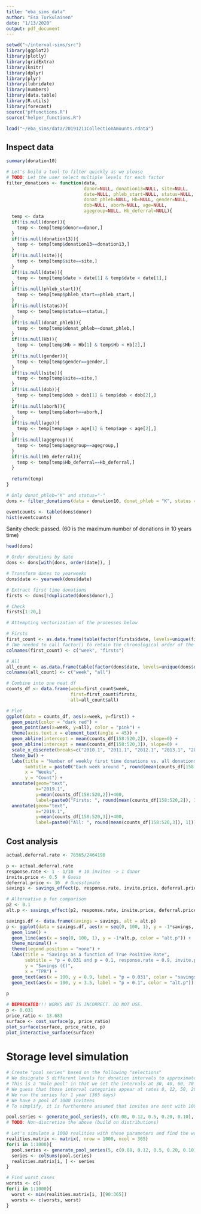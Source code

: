 ```yaml
---
title: "eba_sims_data"
author: "Esa Turkulainen"
date: "1/13/2020"
output: pdf_document
---
```


```r
setwd("~/interval-sims/src")
library(ggplot2)
library(plotly)
library(gridExtra)
library(knitr)
library(dplyr)
library(plyr)
library(lubridate)
library(numbers)
library(data.table)
library(R.utils)
library(forecast)
source("pffunctions.R")
source("helper_functions.R")
```

```r
load("~/eba_sims/data/20191211CollectionAmounts.rdata")
```

## Inspect data
```r
summary(donation10)
```

```r
# Let's build a tool to filter quickly as we please
# TODO: Let the user select multiple levels for each factor
filter_donations <- function(data, 
                             donor=NULL, donation13=NULL, site=NULL,
                             date=NULL, phleb_start=NULL, status=NULL,
                             donat_phleb=NULL, Hb=NULL, gender=NULL,
                             dob=NULL, aborh=NULL, age=NULL,
                             agegroup=NULL, Hb_deferral=NULL){
  temp <- data
  if(!is.null(donor)){
    temp <- temp[temp$donor==donor,]
  }
  if(!is.null(donation13)){
    temp <- temp[temp$donation13==donation13,]
  }
  if(!is.null(site)){
    temp <- temp[temp$site==site,]
  }
  if(!is.null(date)){
    temp <- temp[temp$date > date[1] & temp$date < date[1],]
  }
  if(!is.null(phleb_start)){
    temp <- temp[temp$phleb_start==phleb_start,]
  }
  if(!is.null(status)){
    temp <- temp[temp$status==status,]
  }
  if(!is.null(donat_phleb)){
    temp <- temp[temp$donat_phleb==donat_phleb,]
  }
  if(!is.null(Hb)){
    temp <- temp[temp$Hb > Hb[1] & temp$Hb < Hb[2],]
  }
  if(!is.null(gender)){
    temp <- temp[temp$gender==gender,]
  }
  if(!is.null(site)){
    temp <- temp[temp$site==site,]
  }
  if(!is.null(dob)){
    temp <- temp[temp$dob > dob[1] & temp$dob < dob[2],]
  }
  if(!is.null(aborh)){
    temp <- temp[temp$aborh==aborh,]
  }
  if(!is.null(age)){
    temp <- temp[temp$age > age[1] & temp$age < age[2],]
  }
  if(!is.null(agegroup)){
    temp <- temp[temp$agegroup==agegroup,]
  }
  if(!is.null(Hb_deferral)){
    temp <- temp[temp$Hb_deferral==Hb_deferral,]
  }
  
  return(temp)
}
```

```r
# Only donat_phleb="K" and status="-"
dons <- filter_donations(data = donation10, donat_phleb = "K", status = "-")

```

```r
eventcounts <- table(dons$donor)
hist(eventcounts)
```
Sanity check: passed. (60 is the maximum number of donations in 10 years time)


```r
head(dons)
```


```r
# Order donations by date
dons <- dons[with(dons, order(date)), ]

# Transform dates to yearweeks
dons$date <- yearweek(dons$date)

# Extract first time donations
firsts <- dons[!duplicated(dons$donor),]
```

```r
# Check
firsts[1:20,]
```

```r
# Attempting vectorization of the processes below

# Firsts
first_count <- as.data.frame(table(factor(firsts$date, levels=unique(firsts$date))))
# (We needed to call factor() to retain the chronological order of the rows)
colnames(first_count) <- c("week", "firsts")

# All
all_count <- as.data.frame(table(factor(dons$date, levels=unique(dons$date))))
colnames(all_count) <- c("week", "all")
```

```r
# Combine into one neat df
counts_df <- data.frame(week=first_count$week, 
                        first=first_count$firsts, 
                        all=all_count$all)
```

```r
# Plot
ggplot(data = counts_df, aes(x=week, y=first)) + 
  geom_point(color = "dark red") +
  geom_point(aes(x=week, y=all), color = "pink") +
  theme(axis.text.x = element_text(angle = 45)) +
  geom_abline(intercept = mean(counts_df[158:520,2]), slope=0) +
  geom_abline(intercept = mean(counts_df[158:520,3]), slope=0) +
  scale_x_discrete(breaks=c("2010.1", "2011.1", "2012.1", "2013.1", "2014.1", "2015.1", "2016.1", "2017.1", "2018.1", "2019.1")) +
  theme_bw() +
  labs(title = "Number of weekly first time donations vs. all donations",
       subtitle = paste0("Each week around ", round(mean(counts_df[158:520,2])/mean(counts_df[158:520,3])*100, 2), "%", " of all donations comprise first time donors (2013 onwards)."),
       x = "Weeks",
       y = "Count") +
  annotate(geom="text", 
           x="2019.1", 
           y=mean(counts_df[158:520,2])+400, 
           label=paste0("Firsts: ", round(mean(counts_df[158:520,2]), 1))) +
  annotate(geom="text",
           x="2019.1",
           y=mean(counts_df[158:520,3])+400, 
           label=paste0("All: ", round(mean(counts_df[158:520,3]), 1)))
```

## Cost analysis

```r
actual.deferral.rate <- 76565/2464190
```

```r
p <- actual.deferral.rate
response.rate <- 1 - 1/10  # 10 invites -> 1 donor
invite.price <- 0.5  # Guess
deferral.price <- 30  # Guesstimate
savings <- savings_effect(p, response.rate, invite.price, deferral.price)

# Alternative p for comparison
p2 <- 0.1
alt.p <- savings_effect(p2, response.rate, invite.price, deferral.price)
```

```r
savings.df <- data.frame(savings = savings, alt = alt.p)
p <- ggplot(data = savings.df, aes(x = seq(0, 100, 1), y = -1*savings, color = "savings")) + 
  geom_line() +
  geom_line(aes(x = seq(0, 100, 1), y = -1*alt.p, color = "alt.p")) +
  theme_minimal() +
  theme(legend.position = "none") +
  labs(title = "Savings as a function of True Positive Rate",
       subtitle = "p = 0.031 and p = 0.1, response.rate = 0.9, invite.price = 0.5, deferral.price = 30",
       y = "Savings (€)",
       x = "TPR") +
  geom_text(aes(x = 100, y = 0.9, label = "p = 0.031", color = "savings")) +
  geom_text(aes(x = 100, y = 3.5, label = "p = 0.1", color = "alt.p"))
  
p
```


```r
# DEPRECATED!!! WORKS BUT IS INCORRECT. DO NOT USE.
p <- 0.031
price_ratio <- 13.683
surface <- cost_surface(p, price_ratio)
plot_surface(surface, price_ratio, p)
plot_interactive_surface(surface)
```

# Storage level simulation
```r
# Create "pool series" based on the following "selections"
# We designate 5 different levels for donation intervals to approximate personalized donation intervals
# This is a "male pool" in that we set the intervals at 30, 40, 60, 70 and 90 days (below and above the current)
# We guess that those interval categories appear at rates 8, 12, 50, 20 and 10 percent
# We run the series for 1 year (365 days)
# We have a pool of 1000 invitees
# To simplify, it is furthermore assumed that invites are sent with 100% response rate at earliest eligibility

pool.series <- generate_pool_series(5, c(0.08, 0.12, 0.5, 0.20, 0.10), 1000, 365, c(30, 40, 60, 70, 90))
# TODO: Non-discretize the above (build on distributions)

# Let's simulate a 1000 realities with these parameters and find the worst case scenario
realities.matrix <- matrix(, nrow = 1000, ncol = 365)
for(i in 1:1000){
  pool.series <- generate_pool_series(5, c(0.08, 0.12, 0.5, 0.20, 0.10), 1000, 365, c(30, 40, 60, 70, 90))
  series <- colSums(pool.series)
  realities.matrix[i, ] <- series
}

# Find worst cases
worsts <- c()
for(i in 1:1000){
  worst <- min(realities.matrix[i, ][90:365])
  worsts <- c(worsts, worst)
}
```

